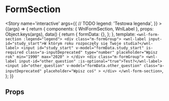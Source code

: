 
<Meta title='molecules/FormSection' component={WnlFormSection} />

# FormSection

<Story name='interactive'
    args={{
    // TODO
        legend: 'Testowa legenda',
    }}
    >
    {(args) => {
        return {
            components: { WnlFormSection, WnlLabel },
            props: Object.keys(args),
            data() {
                return {
                    formData: {},
                };
            },
            template: `<wnl-form-section :legend="legend">
                <div class="m-formGroup">
                    <wnl-label input-id="study_start">W którym roku rozpoczęły się Twoje studia?</wnl-label>
                    <input
                        id="study_start"
                        v-model="formData.study_start"
                        is-required
                        class="a-inputDeprecated"
                        type="number"
                        placeholder="Wpisz rok"
                        min="1990"
                        max="2020"
                    >
                </div>
                <div class="m-formGroup">
                    <wnl-label input-id="other_question" :is-optional="true">Test?</wnl-label>
                    <input
                        id="other_question"
                        v-model="formData.other_question"
                        class="a-inputDeprecated"
                        placeholder="Wpisz coś"
                    >
                </div>
            </wnl-form-section>`,
        };
    }}
</Story>

## Props

<Props of={WnlFormSection} />
